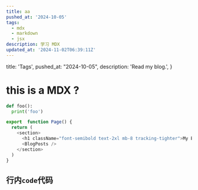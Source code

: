 ```yaml
---
title: aa
pushed_at: '2024-10-05'
tags:
  - mdx
  - markdown
  - jsx
description: 学习 MDX
updated_at: '2024-11-02T06:39:11Z'
---
```



  title: 'Tags',
  pushed_at: "2024-10-05",
  description: 'Read my blog.',
}

# this is a MDX ?

```python
def foo():
  print('foo')
```

```javascript
export  function Page() {
  return (
    <section>
      <h1 className="font-semibold text-2xl mb-8 tracking-tighter">My Blog</h1>
      <BlogPosts />
    </section>
  )
}
```

## 行内`code`代码

